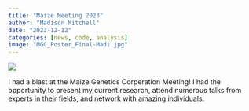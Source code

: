 ```yaml
---
title: "Maize Meeting 2023"
author: "Madison Mitchell"
date: "2023-12-12"
categories: [news, code, analysis]
image: "MGC_Poster_Final-Madi.jpg"
---
```


![](MGC_Poster_Final-Madi.jpg){fig-align="center"}

I had a blast at the Maize Genetics Corperation Meeting! I had the opportunity to present my current research, attend numerous talks from experts in their fields, and network with amazing individuals.
